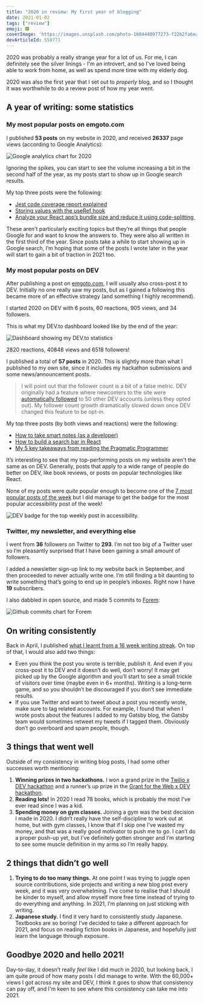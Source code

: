 ```yaml
---
title: "2020 in review: My first year of blogging"
date: 2021-01-02
tags: ["review"]
emoji: 🎆
coverImage: 'https://images.unsplash.com/photo-1604440977273-f22b2fa6ea5b?ixid=MXwxMjA3fDB8MHxwaG90by1wYWdlfHx8fGVufDB8fHw%3D&ixlib=rb-1.2.1&auto=format&fit=crop&w=1909&q=80'
devArticleId: 558771
---
```


2020 was probably a really strange year for a lot of us. For me, I can definitely see the silver linings - I'm an introvert, and so I've loved being able to work from home, as well as spend more time with my elderly dog.

2020 was also the first year that I set out to _properly_ blog, and so I thought it was worthwhile to do a review post of how my year went.

## A year of writing: some statistics
### My most popular posts on emgoto.com
I published **53 posts** on my website in 2020, and received **26337** page views (according to Google Analytics):

![Google analytics chart for 2020](./google-analytics.png)

Ignoring the spikes, you can start to see the volume increasing a bit in the second half of the year, as my posts start to show up in Google search results.

My top three posts were the following:

* [Jest code coverage report explained](https://www.emgoto.com/jest-code-coverage/)
* [Storing values with the useRef hook](https://www.emgoto.com/storing-values-with-useref/)
* [Analyze your React app’s bundle size and reduce it using code-splitting ](https://www.emgoto.com/react-bundles-and-code-splitting/)

These aren't particularly exciting topics but they’re all things that people Google for and want to know the answers to. They were also all written in the first third of the year. Since posts take a while to start showing up in Google search, I’m hoping that some of the posts I wrote later in the year will start to gain a bit of traction in 2021 too.

### My most popular posts on DEV
After publishing a post on [emgoto.com](https://www.emgoto.com/), I will usually also cross-post it to DEV. Initially no one really saw my posts, but as I gained a following this became more of an effective strategy (and something I highly recommend).

I started 2020 on DEV with 6 posts, 60 reactions, 905 views, and 34 followers.

This is what my DEV.to dashboard looked like by the end of the year:

![Dashboard showing my DEV.to statistics](./dev-stats.png)

2820 reactions, 40848 views and 6518 followers!

I published a total of **57 posts** in 2020. This is slightly more than what I published to my own site, since it includes my hackathon submissions and some news/announcement posts.

> I will point out that the follower count is a bit of a false metric. DEV originally had a feature where newcomers to the site were [automatically followed](https://dev.to/ben/changelog-suggested-follows-on-onboarding-3ifb) to 50 other DEV accounts (unless they opted out). My follower count growth dramatically slowed down once DEV changed this feature to be opt-in.

My top three posts (by both views and reactions) were the following:

* [How to take smart notes (as a developer)](https://dev.to/emma/how-to-take-smart-notes-as-a-developer-3og7)
* [How to build a search bar in React](https://dev.to/emma/how-to-build-a-search-bar-in-react-1lcn)
* [My 5 key takeaways from reading the Pragmatic Programmer](https://dev.to/emma/my-5-key-takeaways-from-reading-the-pragmatic-programmer-1959)

It’s interesting to see that my top-performing posts on my website aren't the same as on DEV. Generally, posts that apply to a wide range of people do better on DEV, like book reviews, or posts on popular technologies like React.

None of my posts were _quite_ popular enough to become one of the [7 most popular posts of the week](https://dev.to/badge/top-7) but I did manage to get the badge for the most popular accessibility post of the week!

![DEV badge for the top weekly post in accessibility.](./a11y-badge.png)

### Twitter, my newsletter, and everything else
I went from **36** followers on Twitter to **293**. I’m not too big of a Twitter user so I’m pleasantly surprised that I have been gaining a small amount of followers.

I added a newsletter sign-up link to my website back in September, and then proceeded to never actually write one. I’m still finding a bit daunting to write something that’s going to end up in people’s inboxes. Right now I have **19** subscribers.

I also dabbled in open source, and made 5 commits to [Forem](https://github.com/forem/forem):

![Github commits chart for Forem](./forem-contributions.png)


## On writing consistently
Back in April, I published [what I learnt from a 16 week writing streak](https://www.emgoto.com/16-week-streak/). On top of that, I would also add two things:

* Even you think the post you wrote is terrible, publish it. And even if you cross-post it to DEV and it doesn’t do well, don’t worry! It may get picked up by the Google algorithm and you’ll start to see a small trickle of visitors over time (maybe even in 6+ months). Writing is a long-term game, and so you shouldn’t be discouraged if you don’t see immediate results.
* If you use Twitter and want to tweet about a post you recently wrote, make sure to tag related accounts. For example, I found that when I wrote posts about the features I added to my Gatsby blog, the Gatsby team would sometimes retweet my tweets if I tagged them. Obviously don’t go overboard and spam people, though.

## 3 things that went well

Outside of my consistency in writing blog posts, I had some other successes worth mentioning:

1. **Winning prizes in two hackathons.** I won a grand prize in the [Twilio x DEV hackathon](https://dev.to/devteam/announcing-the-twilio-hackathon-winners-1lp4) and a runner’s up prize in the [Grant for the Web x DEV hackathon](https://dev.to/devteam/announcing-the-grant-for-the-web-x-dev-hackathon-winners-1nl4).
2. **Reading lots!** In 2020 I read 78 books, which is probably the most I've ever read since I was a kid.
3. **Spending money on gym classes.** Joining a gym was the best decision I made in 2020. I didn’t really have the self-discipline to  work out at home, but with gym classes, I know that if I skip one I’ve wasted my money, and that was a really good motivator to push me to go. I can’t do a proper push-up yet, but I've definitely gotten stronger and I’m starting to see some muscle definition in my arms so I’m really happy.

## 2 things that didn’t go well

1. **Trying to do too many things.** At one point I was trying to juggle open source contributions, side projects and writing a new blog post every week, and it was very overwhelming. I’ve come to realise that I should be kinder to myself, and allow myself more free time instead of trying to do everything and anything. In 2021, I’m planning on just sticking with writing.
2. **Japanese study.** I find it very hard to consistently study Japanese. Textbooks are so boring! I’ve decided to take a different approach for 2021, and focus on reading fiction books in Japanese, and hopefully just learn the language through exposure.


## Goodbye 2020 and hello 2021!

Day-to-day, it doesn’t really _feel_ like I did much in 2020, but looking back, I am quite proud of how many posts I did manage to write. With the 60,000+ views I got across my site and DEV, I think it goes to show that consistency can pay off, and I'm keen to see where this consistency can take me into 2021.
